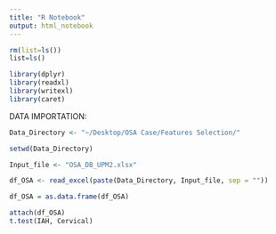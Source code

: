 ```yaml
---
title: "R Notebook"
output: html_notebook
---
```



```r
rm(list=ls())
list=ls()
```

```r
library(dplyr)
library(readxl)
library(writexl)
library(caret)
```

DATA IMPORTATION:
```r
Data_Directory <- "~/Desktop/OSA Case/Features Selection/"

setwd(Data_Directory)

Input_file <- "OSA_DB_UPM2.xlsx"

df_OSA <- read_excel(paste(Data_Directory, Input_file, sep = ""))

df_OSA = as.data.frame(df_OSA)
```


```r
attach(df_OSA)
t.test(IAH, Cervical)
```

